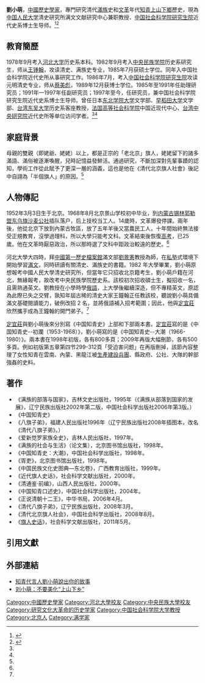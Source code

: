 '''劉小萌'''{{BD|1952年|3月3日|||}}，[[中華人民共和國|中國]][[歷史學家|歷史學家]]，專門研究清代[[滿族|滿族]]史和[[文革|文革]]年代[[知青|知青]][[上山下鄉|上山下鄉]]歷史，現為[[中国人民大学|中国人民大学]]清史研究所满文文献研究中心兼职教授、[[中国社会科学院研究生院|中国社会科学院研究生院]]近代史系博士生导师。<ref name="renmin">{{cite web|title=刘小萌简历|author=[[中国人民大学|中国人民大学]]清史研究所|date=2013-04-07|publisher=[[中国人民大学|中国人民大学]]清史研究所|url=http://www.iqh.net.cn/info.asp?column_id=7804|archive-url=https://web.archive.org/web/20200411122646/http://www.iqh.net.cn/info.asp?column_id=7804|archive-date=2020-04-11|accessdate=2020-04-11|dead-url=no}}</ref><ref name="xu">{{cite web|title=專訪劉小萌教授|author=許富翔|date=2013|publisher=[[台灣中央研究院|台灣中央研究院]]《明清研究通訊》|url=http://mingching.sinica.edu.tw/Academic_Detail/271|archive-url=https://web.archive.org/web/20200411123913/http://mingching.sinica.edu.tw/Academic_Detail/271|archive-date=2020-04-11|accessdate=2020-04-11|dead-url=no}}</ref>

==教育簡歷==
1978年9月考入[[河北大学|河北大学]]历史系本科。1982年9月考入[[中央民族学院|中央民族学院]]历史系研究生，师从[[王锺翰|王锺翰]]，攻读清史、满族史专业，1985年7月获硕士学位。同年入中国社会科学院近代史所从事研究工作。1986年7月，考入[[中国社会科学院研究生院|中国社会科学院研究生院]]攻读元明清史专业，师从[[蔡美彪|蔡美彪]]，1989年12月获博士学位。1985年至1991年任助理研究员；1991年—1997年任副研究员；1997年至今，任研究员，兼中国社会科学院研究生院近代史系博士生导师。曾任日本[[东北学院大学|东北学院大学]]文学部、[[早稻田大学|早稻田大学]]文学部、[[台湾东吴大学|台湾东吴大学]]历史系客座教授，[[法国高等社会科学院|法国高等社会科学院]]中国近现代中心、[[台湾中央研究院|台湾中央研究院]]近代史所等单位访问学者。<ref name="renmin"/><ref name="xu"/>

==家庭背景==
母親的雙親（即姥爺、姥姥）以上，都是正宗的「老北京」旗人，姥姥留下的諸多滿語、滿俗被逐漸喚醒，兒時記憶益發鮮活。通過研究，不斷加深對先輩事蹟的認知，學術工作從此賦予了更深一層的涵義，這也是他在《清代北京旗人社會》後記中自詡為「半個旗人」的原因。<ref name="xu"/>

==人物傳記==
1952年3月3日生于北京。1968年8月北京景山学校初中毕业，到[[内蒙古|内蒙古]][[锡林郭勒盟|锡林郭勒盟]][[东乌旗|东乌旗]][[沙麦公社|沙麦公社]]插队落户，后上技校当工人。14歲時，文革爆發停課。兩年後，他從北京下放到內蒙古牧區，放了五年羊後又當農民工人，十年間始終無法接受正規教育，沒學過理科，所以大學只能考文科。文革結束後恢復[[高考|高考]]，已25歲。他在文革時厭惡政治，所以那時選了文科中距政治較遠的歷史。<ref name="xu"/>

河北大學大四時，拜[[中國第一歷史檔案館|中國第一歷史檔案館]]滿文部[[劉景憲|劉景憲]]教授為師，在[[私塾|私塾]]式環境下開始學習[[滿文|滿文]]，同時研讀有關清史、滿族史的書籍。1982 年大學畢業，劉小萌原想報考中國人民大學清史研究所，但當年它只招收北京籍考生，劉小萌戶籍在河北，無緣報考，故改考中央民族學院歷史系。該校初次招收碩士生，擬招收一名，且需熟通英文。劉教授在小學時學[[俄語|俄語]]，上大學後繼續深造，但不專精英文，原認為此際已失之交臂，孰知年屆古稀的清史大家王鐘翰正任教該校，聽說劉小萌具備滿文基礎閱讀能力，破例改招 2 名，並將俄語補入招考範圍；因此，他與[[定宜莊|定宜莊]]欣然攜手成為王鐘翰的開門弟子。<ref name="xu"/>

[[定宜莊|定宜莊]]與劉小萌後來分別寫《中国知青史》上部和下部兩本書。[[定宜莊|定宜莊]]寫的是《中国知青史--初瀾（1953-1968）》，劉小萌寫的是《中国知青史--大潮（1966-1980）》。兩本書在1998年初版，各有800多頁；2009年再版大幅刪節，各有500多頁。例如初版第五章第四节299-312頁「受迫害问题」在再版刪掉，該節內容整理了女性知青在雲南、內蒙、黑龍江被[[生產建設兵團|生產建設兵團]]、縣政府、公社、大隊的幹部強姦的史料。

==著作==
*《满族的部落与国家》，吉林文史出版社，1995年（《满族从部落到国家的发展》，辽宁民族出版社2002年第二版，中国社会科学出版社2006年第3版。）
*《中国知青史》
*《八旗子弟》，福建人民出版社1996年（辽宁民族出版社2008年插图本，改名《清代八旗子弟》。）
*《爱新觉罗家族全史》，吉林人民出版社，1997年。
*《满族的社会与生活》（论文集），北京图书馆出版社，1998年。
*《中国知青史：大潮》，中国社会科学出版社，1998年。
*《胥吏》，北京图书馆出版社，1998年。
*《中国民族文化史图典—东北卷》，广西教育出版社，1999年。
*《近代旗人史话》，社会科学文献出版社，2000年。
*《清通鉴·前编》，山西人民出版社，2000年。
*《中国知青口述史》，中国社会科学出版社，2004年。
*《正说清朝十二王》，中华书局，2006年4月。
*《清代八旗子弟》，辽宁民族出版社，2008年3月。
*《清代北京旗人社会》，中国社会科学出版社，2008年8月。
*《[[旗人史話|旗人史话]]》，社会科学文献出版社，2011年5月。

==引用文獻==
{{reflist}}

==外部連結==
*[http://news.takungpao.com.hk/history/zhuanti/2014-01/2151396.html 知青代言人劉小萌說出你的故事] {{Wayback|url=http://news.takungpao.com.hk/history/zhuanti/2014-01/2151396.html |date=20190731200512 }}
*[https://web.archive.org/web/20160411090354/http://www.21ccom.net/articles/lsjd/lsjj/article_20140325103050.html 刘小萌：不要美化“上山下乡”]

[[Category:中國歷史學家|Category:中國歷史學家]]
[[Category:河北大學校友|Category:河北大學校友]]
[[Category:中央民族大學校友|Category:中央民族大學校友]]
[[Category:研究文化大革命的历史学家|Category:研究文化大革命的历史学家]]
[[Category:中国社会科学院大学教授|Category:中国社会科学院大学教授]]
[[Category:北京人|Category:北京人]]
[[Category:满学家|Category:满学家]]